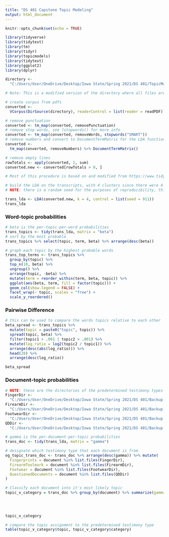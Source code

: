 ---
title: "DS 401 Capstone Topic Modeling"
output: html_document
---

```{r setup, include=FALSE}
knitr::opts_chunk$set(echo = TRUE)
```

```{r, warning=FALSE, message=FALSE}
library(tidyverse)
library(tidytext)
library(tm)
library(tidyr)
library(topicmodels)
library(tidytext)
library(ggplot2)
library(dplyr)
```


```{r}
directory <-
  "C:/Users/User/OneDrive/Desktop/Iowa State/Spring 2021/DS 401/TopicModeling/Data/Transcripts/Transcripts-Testimony-Group"

# Note: This is a modified version of the directory where all files are in the same folder

# create corpus from pdfs
converted <-
  VCorpus(DirSource(directory), readerControl = list(reader = readPDF))

# remove punctuation
converted <- tm_map(converted, removePunctuation)
# remove stop words, see ?stopwords() for more info
converted <- tm_map(converted, removeWords, stopwords("SMART"))
# remove numbers and convert to DocumentTermMatrix for the LDA function
converted <-
  tm_map(converted, removeNumbers) %>% DocumentTermMatrix()

# remove empty lines
rowTotals <- apply(converted, 1, sum)
converted.new <- converted[rowTotals > 0, ]
```

```{r}
# Most of this procedure is based on and modified from https://www.tidytextmining.com/topicmodeling.html

# build the LDA on the transcripts, with 4 clusters since there were 4 predetermined testimony types.
# NOTE: there is a random seed for the purposes of reproducibility, this can be changed

trans_lda <- LDA(converted.new, k = 4, control = list(seed = 911))
trans_lda
```

### Word-topic probabilities
```{r}
# beta is the per-topic-per-word probabilities
trans_topics <- tidy(trans_lda, matrix = "beta")
# sort by the most probable
trans_topics %>% select(topic, term, beta) %>% arrange(desc(beta))

# graph each topic by the highest probable words
trans_top_terms <- trans_topics %>%
  group_by(topic) %>%
  top_n(10, beta) %>%
  ungroup() %>%
  arrange(topic, -beta) %>%
  mutate(term = reorder_within(term, beta, topic)) %>%
  ggplot(aes(beta, term, fill = factor(topic))) +
  geom_col(show.legend = FALSE) +
  facet_wrap(~ topic, scales = "free") +
  scale_y_reordered()
```

### Pairwise Difference
```{r}
# this can be used to compare the words topics relative to each other
beta_spread <- trans_topics %>%
  mutate(topic = paste0("topic", topic)) %>%
  spread(topic, beta) %>%
  filter(topic1 > .001 | topic2 > .001) %>%
  mutate(log_ratio = log2(topic2 / topic1)) %>%
  arrange(desc(abs(log_ratio))) %>%
  head(20) %>%
  arrange(desc(log_ratio))

beta_spread
```

### Document-topic probabilities
```{r}
# NOTE: these are the directories of the predetermined testimony types
FingerDir <-
  "C:/Users/User/OneDrive/Desktop/Iowa State/Spring 2021/DS 401/Backup Data/Transcripts/Transcripts-Simon-Cole/Fingerprints"
FirearmDir <-
  "C:/Users/User/OneDrive/Desktop/Iowa State/Spring 2021/DS 401/Backup Data/Transcripts/Transcripts-Simon-Cole/FirearmToolmark"
FootwearDir <-
  "C:/Users/User/OneDrive/Desktop/Iowa State/Spring 2021/DS 401/Backup Data/Transcripts/Transcripts-Simon-Cole/Footwear"
QDDir <-
  "C:/Users/User/OneDrive/Desktop/Iowa State/Spring 2021/DS 401/Backup Data/Transcripts/Transcripts-Simon-Cole/QuestionedDocuments"

# gamma is the per-document-per-topic probabilities
trans_doc <- tidy(trans_lda, matrix = "gamma")

# designate which testimony type that each document is from
og_topic_trans_doc <- trans_doc %>% arrange(desc(gamma)) %>% mutate(
  Fingerprints = document %in% list.files(FingerDir),
  FirearmToolmark = document %in% list.files(FirearmDir),
  Footwear = document %in% list.files(FootwearDir),
  QuestionedDocuments = document %in% list.files(QDDir)
)

# Classify each document into it's most likely topic
topic_v_category = trans_doc %>% group_by(document) %>% summarize(gamma = max(gamma)) %>% inner_join(og_topic_trans_doc) %>% pivot_longer(!c(document, topic, gamma),
                                                                                                                                          names_to = "category",
                                                                                                                                          values_to = "status") %>% filter(status == TRUE) %>% select(document, topic, category)
 

topic_v_category

# compare the topic assignment to the predetermined testimony type
table(topic_v_category$topic, topic_v_category$category)
``` 

